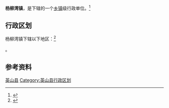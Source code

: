 {{中国乡级行政区|42/11/24/107/000}}

'''杨柳湾镇'''，是{{PRC admin/fullname|42/11/24/107/000|3}}下辖的一个[[乡镇|乡镇]]级行政单位。<ref>{{PRC admin/ref sgc|{{PRC admin/parent|42/11/24/107/000}}}}</ref>

== 行政区划 ==

杨柳湾镇下辖以下地区：<ref>{{PRC admin/ref sgc|42/11/24/107/000}}</ref>

{{PRC admin/children|42/11/24/107/000}}。

== 参考资料 ==

{{reflist}}

{{湖北省黄冈市英山县行政区划}}
{{湖北行政区划小作品}}
[[Category:黄冈建制镇|英山县]]
[[Category:英山县行政区划|Category:英山县行政区划]]